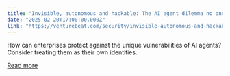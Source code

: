 ```yaml
---
title: "Invisible, autonomous and hackable: The AI agent dilemma no one saw coming"
date: "2025-02-20T17:00:00.000Z"
link: "https://venturebeat.com/security/invisible-autonomous-and-hackable-the-ai-agent-dilemma-no-one-saw-coming/"
---
```


How can enterprises protect against the unique vulnerabilities of AI agents? Consider treating them as their own identities.

[Read more](https://venturebeat.com/security/invisible-autonomous-and-hackable-the-ai-agent-dilemma-no-one-saw-coming/)
